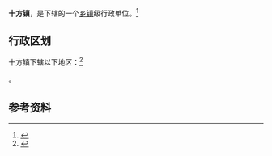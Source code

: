 {{中国乡级行政区|35/08/24/103/000}}

'''十方镇'''，是{{PRC admin/fullname|35/08/24/103/000|3}}下辖的一个[[乡镇|乡镇]]级行政单位。<ref>{{PRC admin/ref sgc|{{PRC admin/parent|35/08/24/103/000}}}}</ref>

== 行政区划 ==

十方镇下辖以下地区：<ref>{{PRC admin/ref sgc|35/08/24/103/000}}</ref>

{{PRC admin/children|35/08/24/103/000}}。

== 参考资料 ==

{{reflist}}

{{行政区划小作品}}
{{PRC admin/navcat|35/08/24/103/000}}